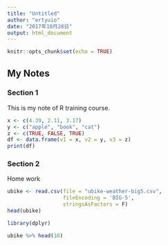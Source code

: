 ```yaml
---
title: "Untitled"
author: "ertyuio"
date: "2017年10月28日"
output: html_document
---
```


```r
knitr::opts_chunk$set(echo = TRUE)
```

## My Notes
### Section 1

This is my note of R training course.

```r
x <- c(4.39, 2.11, 3.17)
y <- c("apple", "book", "cat")
z <- c(TRUE, FALSE, TRUE)
df <- data.frame(v1 = x, v2 = y, v3 = z)
print(df)

```

### Section 2

Home work

```r
ubike <- read.csv(file = "ubike-weather-big5.csv",
                  fileEncoding = 'BIG-5',
                  stringsAsFactors = F)
head(ubike)

library(dplyr)

ubike %>% head(10)


```

